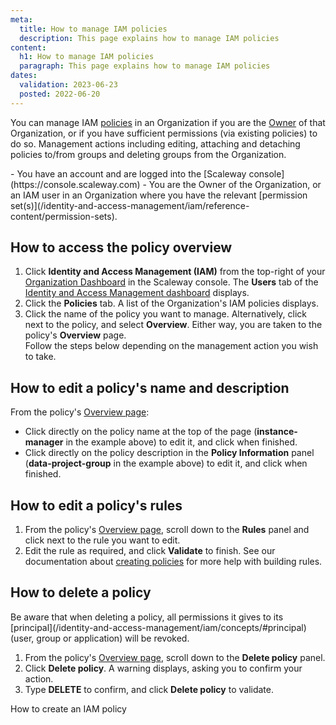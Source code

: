 ```yaml
---
meta:
  title: How to manage IAM policies
  description: This page explains how to manage IAM policies
content:
  h1: How to manage IAM policies
  paragraph: This page explains how to manage IAM policies
dates:
  validation: 2023-06-23
  posted: 2022-06-20
---
```


You can manage IAM [policies](/identity-and-access-management/iam/concepts/#policy) in an Organization if you are the [Owner](/identity-and-access-management/iam/concepts/#owner) of that Organization, or if you have sufficient permissions (via existing policies) to do so. Management actions including editing, attaching and detaching policies to/from groups and deleting groups from the Organization.

<Message type="requirement">
  - You have an account and are logged into the [Scaleway console](https://console.scaleway.com)
  - You are the Owner of the Organization, or an IAM user in an Organization where you have the relevant [permission set(s)](/identity-and-access-management/iam/reference-content/permission-sets). 
</Message>

## How to access the policy overview

1. Click **Identity and Access Management (IAM)** from the top-right of your [Organization Dashboard](https://console.scaleway.com/organization) in the Scaleway console. The **Users** tab of the [Identity and Access Management dashboard](https://console.scaleway.com/iam/applications) displays.
    <Lightbox src="scaleway-iam-dashboard.webp" alt="" />
2. Click the **Policies** tab. A list of the Organization's IAM policies displays.
    <Lightbox src="scaleway-policies.webp" alt="" />
3. Click the name of the policy you want to manage. Alternatively, click <Icon name="more" /> next to the policy, and select **Overview**. Either way, you are taken to the policy's **Overview** page.  
    Follow the steps below depending on the management action you wish to take.

## How to edit a policy's name and description

From the policy's [Overview page](#how-to-access-the-policy-overview):

<Lightbox src="scaleway-policy-overview.webp" alt="" />

- Click directly on the policy name at the top of the page (**instance-manager** in the example above) to edit it, and click <Icon name="validate" /> when finished.
- Click directly on the policy description in the **Policy Information** panel (**data-project-group** in the example above) to edit it, and click <Icon name="validate" /> when finished.

## How to edit a policy's rules

1. From the policy's [Overview page](#how-to-access-the-policy-overview), scroll down to the **Rules** panel and click <Icon name="edit" /> next to the rule you want to edit.
2. Edit the rule as required, and click **Validate** to finish.
    <Message type="tip">
      See our documentation about [creating policies](/identity-and-access-management/iam/how-to/create-policy) for more help with building rules.
    </Message>

## How to delete a policy

<Message type="important">
  Be aware that when deleting a policy, all permissions it gives to its [principal](/identity-and-access-management/iam/concepts/#principal) (user, group or application) will be revoked.
</Message>

1. From the policy's [Overview page](#how-to-access-the-policy-overview), scroll down to the **Delete policy** panel.
2. Click **Delete policy**. A warning displays, asking you to confirm your action.
3. Type **DELETE** to confirm, and click **Delete policy** to validate.

<Navigation title="See Also">
  <PreviousButton to="/identity-and-access-management/iam/how-to/create-policy/">How to create an IAM policy</PreviousButton>
</Navigation>
